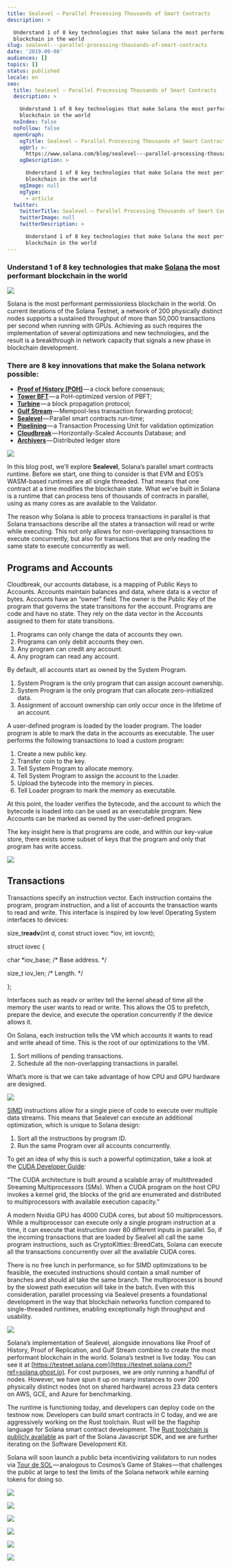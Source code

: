 ```yaml
---
title: Sealevel — Parallel Processing Thousands of Smart Contracts
description: >

  Understand 1 of 8 key technologies that make Solana the most performant
  blockchain in the world
slug: sealevel---parallel-processing-thousands-of-smart-contracts
date: '2019-09-08'
audiences: []
topics: []
status: published
locale: en
seo:
  title: Sealevel — Parallel Processing Thousands of Smart Contracts
  description: >

    Understand 1 of 8 key technologies that make Solana the most performant
    blockchain in the world
  noIndex: false
  noFollow: false
  openGraph:
    ogTitle: Sealevel — Parallel Processing Thousands of Smart Contracts
    ogUrl: >-
      https://www.solana.com/blog/sealevel---parallel-processing-thousands-of-smart-contracts
    ogDescription: >

      Understand 1 of 8 key technologies that make Solana the most performant
      blockchain in the world
    ogImage: null
    ogType:
      - article
  twitter:
    twitterTitle: Sealevel — Parallel Processing Thousands of Smart Contracts
    twitterImage: null
    twitterDescription: >

      Understand 1 of 8 key technologies that make Solana the most performant
      blockchain in the world
---
```


### **Understand 1 of 8 key technologies that make** [**Solana**](https://solana.com/?ref=solana.ghost.io) **the most performant blockchain in the world**

![](/sealevel---parallel-processing-thousands-of-smart-contracts/image-1.jpg)

Solana is the most performant permissionless blockchain in the world. On current iterations of the Solana Testnet, a network of 200 physically distinct nodes supports a sustained throughput of more than 50,000 transactions per second when running with GPUs. Achieving as such requires the implementation of several optimizations and new technologies, and the result is a breakthrough in network capacity that signals a new phase in blockchain development.

### **There are 8 key innovations that make the Solana network possible:**

-   [**Proof of History (POH)**](https://solana.ghost.io/solana-labs/proof-of-history-a-clock-for-blockchain-cf47a61a9274) — a clock before consensus;
-   [**Tower BFT**](https://medium.com/solana-labs/tower-bft-solanas-high-performance-implementation-of-pbft-464725911e79?ref=solana.ghost.io) — a PoH-optimized version of PBFT;
-   [**Turbine**](https://solana.ghost.io/solana-labs/turbine-solanas-block-propagation-protocol-solves-the-scalability-trilemma-2ddba46a51db) — a block propagation protocol;
-   [**Gulf Stream**](https://solana.ghost.io/solana-labs/gulf-stream-solanas-mempool-less-transaction-forwarding-protocol-d342e72186ad) — Mempool-less transaction forwarding protocol;
-   [**Sealevel**](https://medium.com/solana-labs/sealevel-parallel-processing-thousands-of-smart-contracts-d814b378192?ref=solana.ghost.io) — Parallel smart contracts run-time;
-   [**Pipelining**](https://solana.com/pipelining-in-solana-the-transaction-processing-unit/?ref=solana.ghost.io) — a Transaction Processing Unit for validation optimization
-   [**Cloudbreak**](https://medium.com/solana-labs/cloudbreak-solanas-horizontally-scaled-state-architecture-9a86679dcbb1?ref=solana.ghost.io) — Horizontally-Scaled Accounts Database; and
-   [**Archivers**](https://solana.com/archivers/?ref=solana.ghost.io) — Distributed ledger store

![](/sealevel---parallel-processing-thousands-of-smart-contracts/image-2.jpg)

In this blog post, we’ll explore **Sealevel**, Solana’s parallel smart contracts runtime. Before we start, one thing to consider is that EVM and EOS’s WASM-based runtimes are all single threaded. That means that one contract at a time modifies the blockchain state. What we’ve built in Solana is a runtime that can process tens of thousands of contracts in parallel, using as many cores as are available to the Validator.

The reason why Solana is able to process transactions in parallel is that Solana transactions describe all the states a transaction will read or write while executing. This not only allows for non-overlapping transactions to execute concurrently, but also for transactions that are only reading the same state to execute concurrently as well.

## **Programs and Accounts**

Cloudbreak, our accounts database, is a mapping of Public Keys to Accounts. Accounts maintain balances and data, where data is a vector of bytes. Accounts have an “owner” field. The owner is the Public Key of the program that governs the state transitions for the account. Programs are code and have no state. They rely on the data vector in the Accounts assigned to them for state transitions.

1.  Programs can only change the data of accounts they own.
2.  Programs can only debit accounts they own.
3.  Any program can credit any account.
4.  Any program can read any account.

By default, all accounts start as owned by the System Program.

1.  System Program is the only program that can assign account ownership.
2.  System Program is the only program that can allocate zero-initialized data.
3.  Assignment of account ownership can only occur once in the lifetime of an account.

A user-defined program is loaded by the loader program. The loader program is able to mark the data in the accounts as executable. The user performs the following transactions to load a custom program:

1.  Create a new public key.
2.  Transfer coin to the key.
3.  Tell System Program to allocate memory.
4.  Tell System Program to assign the account to the Loader.
5.  Upload the bytecode into the memory in pieces.
6.  Tell Loader program to mark the memory as executable.

At this point, the loader verifies the bytecode, and the account to which the bytecode is loaded into can be used as an executable program. New Accounts can be marked as owned by the user-defined program.

The key insight here is that programs are code, and within our key-value store, there exists some subset of keys that the program and only that program has write access.

![](/sealevel---parallel-processing-thousands-of-smart-contracts/image-3.jpg)

## **Transactions**

Transactions specify an instruction vector. Each instruction contains the program, program instruction, and a list of accounts the transaction wants to read and write. This interface is inspired by low level Operating System interfaces to devices:

size\_t**readv**(int d, const struct iovec \*iov, int iovcnt);

struct iovec {

char \*iov\_base; /\* Base address. \*/

size\_t iov\_len; /\* Length. \*/

};

Interfaces such as readv or writev tell the kernel ahead of time all the memory the user wants to read or write. This allows the OS to prefetch, prepare the device, and execute the operation concurrently if the device allows it.

On Solana, each instruction tells the VM which accounts it wants to read and write ahead of time. This is the root of our optimizations to the VM.

1.  Sort millions of pending transactions.
2.  Schedule all the non-overlapping transactions in parallel.

What’s more is that we can take advantage of how CPU and GPU hardware are designed.

![](/sealevel---parallel-processing-thousands-of-smart-contracts/image-4.jpg)

[SIMD](https://en.wikipedia.org/wiki/SIMD?ref=solana.ghost.io) instructions allow for a single piece of code to execute over multiple data streams. This means that Sealevel can execute an additional optimization, which is unique to Solana design:

1.  Sort all the instructions by program ID.
2.  Run the same Program over all accounts concurrently.

To get an idea of why this is such a powerful optimization, take a look at the [CUDA Developer Guide](http://developer.download.nvidia.com/compute/cuda/3_1/toolkit/docs/NVIDIA_CUDA_C_ProgrammingGuide_3.1.pdf?ref=solana.ghost.io):

“The CUDA architecture is built around a scalable array of multithreaded Streaming Multiprocessors (SMs). When a CUDA program on the host CPU invokes a kernel grid, the blocks of the grid are enumerated and distributed to multiprocessors with available execution capacity.”

A modern Nvidia GPU has 4000 CUDA cores, but about 50 multiprocessors. While a multiprocessor can execute only a single program instruction at a time, it can execute that instruction over 80 different inputs in parallel. So, if the incoming transactions that are loaded by Sealvel all call the same program instructions, such as CryptoKitties::BreedCats, Solana can execute all the transactions concurrently over all the available CUDA cores.

There is no free lunch in performance, so for SIMD optimizations to be feasible, the executed instructions should contain a small number of branches and should all take the same branch. The multiprocessor is bound by the slowest path execution will take in the batch. Even with this consideration, parallel processing via Sealevel presents a foundational development in the way that blockchain networks function compared to single-threaded runtimes, enabling exceptionally high throughput and usability.

![](/sealevel---parallel-processing-thousands-of-smart-contracts/image-5.jpg)

Solana’s implementation of Sealevel, alongside innovations like Proof of History, Proof of Replication, and Gulf Stream combine to create the most performant blockchain in the world. Solana’s testnet is live today. You can see it at [https://testnet.solana.com](https://testnet.solana.com/?ref=solana.ghost.io). For cost purposes, we are only running a handful of nodes. However, we have spun it up on many instances to over 200 physically distinct nodes (not on shared hardware) across 23 data centers on AWS, GCE, and Azure for benchmarking.

The runtime is functioning today, and developers can deploy code on the testnow now. Developers can build smart contracts in C today, and we are aggressively working on the Rust toolchain. Rust will be the flagship language for Solana smart contract development. The [Rust toolchain is publicly available](https://github.com/solana-labs/solana-web3.js?ref=solana.ghost.io) as part of the Solana Javascript SDK, and we are further iterating on the Software Development Kit.

Solana will soon launch a public beta incentivizing validators to run nodes via [Tour de SOL](https://medium.com/solana-labs/solana-announces-tour-de-sol-an-incentivized-testnet-event-b26372a58a51?ref=solana.ghost.io) — analogous to Cosmos’s Game of Stakes — that challenges the public at large to test the limits of the Solana network while earning tokens for doing so.

![](/sealevel---parallel-processing-thousands-of-smart-contracts/image-6.jpg)

![](/sealevel---parallel-processing-thousands-of-smart-contracts/image-7.jpg)

![](/sealevel---parallel-processing-thousands-of-smart-contracts/image-8.jpg)

![](/sealevel---parallel-processing-thousands-of-smart-contracts/image-9.jpg)

![](/sealevel---parallel-processing-thousands-of-smart-contracts/image-10.jpg)

![](/sealevel---parallel-processing-thousands-of-smart-contracts/image-11.jpg)
